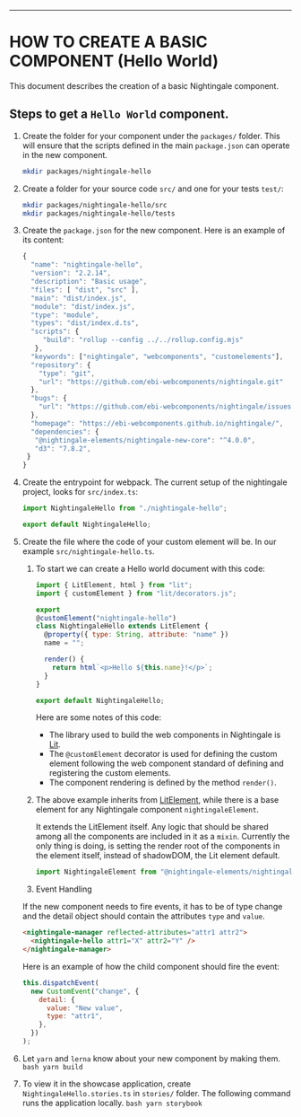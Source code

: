 <Meta title="Creating a component" />

---

# HOW TO CREATE A BASIC COMPONENT (Hello World)

This document describes the creation of a basic Nightingale component.

## Steps to get a `Hello World` component.

1. Create the folder for your component under the `packages/` folder. This will ensure that the scripts defined in the main `package.json` can operate in the new component.
   ```bash
   mkdir packages/nightingale-hello
   ```
2. Create a folder for your source code `src/` and one for your tests `test/`:
   ```bash
   mkdir packages/nightingale-hello/src
   mkdir packages/nightingale-hello/tests
   ```
3. Create the `package.json` for the new component. Here is an example of its content:

   ```javascript
   {
     "name": "nightingale-hello",
     "version": "2.2.14",
     "description": "Basic usage",
     "files": [ "dist", "src" ],
     "main": "dist/index.js",
     "module": "dist/index.js",
     "type": "module",
     "types": "dist/index.d.ts",
     "scripts": {
        "build": "rollup --config ../../rollup.config.mjs"
      },
     "keywords": ["nightingale", "webcomponents", "customelements"],
     "repository": {
       "type": "git",
       "url": "https://github.com/ebi-webcomponents/nightingale.git"
     },
     "bugs": {
       "url": "https://github.com/ebi-webcomponents/nightingale/issues"
     },
     "homepage": "https://ebi-webcomponents.github.io/nightingale/",
     "dependencies": {
      "@nightingale-elements/nightingale-new-core": "^4.0.0",
      "d3": "7.8.2",
    }
   }

   ```

4. Create the entrypoint for webpack. The current setup of the nightingale project, looks for `src/index.ts`:

   ```javascript
   import NightingaleHello from "./nightingale-hello";

   export default NightingaleHello;
   ```

5. Create the file where the code of your custom element will be. In our example `src/nightingale-hello.ts`.

   1. To start we can create a Hello world document with this code:

      ```javascript
      import { LitElement, html } from "lit";
      import { customElement } from "lit/decorators.js";

      export
      @customElement("nightingale-hello")
      class NightingaleHello extends LitElement {
        @property({ type: String, attribute: "name" })
        name = "";

        render() {
          return html`<p>Hello ${this.name}!</p>`;
        }
      }

      export default NightingaleHello;
      ```

      Here are some notes of this code:

      - The library used to build the web components in Nightingale is [Lit](https://lit.dev/docs/).
      - The `@customElement` decorator is used for defining the custom element following the web component standard of defining and registering the custom elements.
      - The component rendering is defined by the method `render()`.

   2. The above example inherits from [LitElement](https://lit.dev/docs/api/LitElement/), while there is a base element for any Nightingale component `nightingaleElement`.
      
      It extends the LitElement itself. Any logic that should be shared among all the components are included in it as a `mixin`.
      Currently the only thing is doing, is setting the render root of the components in the element itself, instead of shadowDOM, the Lit element default.

      ```js
      import NightingaleElement from "@nightingale-elements/nightingale-new-core";
      ```

    3. Event Handling

      If the new component needs to fire events, it has to be of type change and the detail object should contain the attributes `type` and `value`.

      ```html
      <nightingale-manager reflected-attributes="attr1 attr2">
        <nightingale-hello attr1="X" attr2="Y" />
      </nightingale-manager>
      ```

      Here is an example of how the child component should fire the event:

      ```js
      this.dispatchEvent(
        new CustomEvent("change", {
          detail: {
            value: "New value",
            type: "attr1",
          },
        })
      );
      ```

  6. Let `yarn` and `lerna` know about your new component by making them.
    ```bash
    yarn build
    ```
  7. To view it in the showcase application, create `NightingaleHello.stories.ts` in `stories/` folder. The following command runs the application locally. 
    ```bash
    yarn storybook
    ```
 ```
